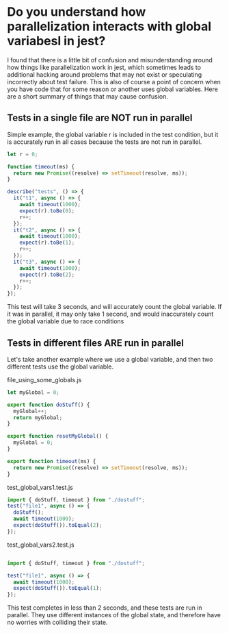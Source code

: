 



# Do you understand how parallelization interacts with global variabesl in jest?

I found that there is a little bit of confusion and misunderstanding around how
things like parallelization work in jest, which sometimes leads to additional
hacking around problems that may not exist or speculating incorrectly about
test failure. This is also of course a point of concern when you have code that
for some reason or another uses global variables. Here are a short summary of
things that may cause confusion.


## Tests in a single file are NOT run in parallel

Simple example, the global variable r is included in the test condition, but it
is accurately run in all cases because the tests are not run in parallel.

```js
let r = 0;

function timeout(ms) {
  return new Promise((resolve) => setTimeout(resolve, ms));
}

describe("tests", () => {
  it("t1", async () => {
    await timeout(1000);
    expect(r).toBe(0);
    r++;
  });
  it("t2", async () => {
    await timeout(1000);
    expect(r).toBe(1);
    r++;
  });
  it("t3", async () => {
    await timeout(1000);
    expect(r).toBe(2);
    r++;
  });
});
```

This test will take 3 seconds, and will accurately count the global variable.
If it was in parallel, it may only take 1 second, and would inaccurately count
the global variable due to race conditions

## Tests in different files ARE run in parallel


Let's take another example where we use a global variable, and then two
different tests use the global variable.


file_using_some_globals.js

```js
let myGlobal = 0;

export function doStuff() {
  myGlobal++;
  return myGlobal;
}

export function resetMyGlobal() {
  myGlobal = 0;
}

export function timeout(ms) {
  return new Promise((resolve) => setTimeout(resolve, ms));
}
```

test_global_vars1.test.js


```js
import { doStuff, timeout } from "./dostuff";
test("file1", async () => {
  doStuff();
  await timeout(1000);
  expect(doStuff()).toEqual(2);
});
```

test_global_vars2.test.js
```js

import { doStuff, timeout } from "./dostuff";

test("file1", async () => {
  await timeout(1000);
  expect(doStuff()).toEqual(1);
});
```


This test completes in less than 2 seconds, and these tests are run in
parallel. They use different instances of the global state, and therefore have
no worries with colliding their state.


